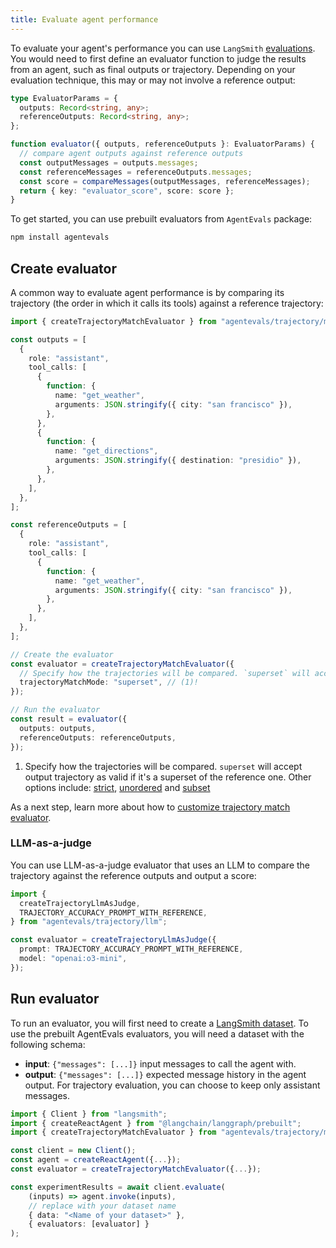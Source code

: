 ```yaml
---
title: Evaluate agent performance
---
```


To evaluate your agent's performance you can use `LangSmith` [evaluations](/langsmith/evaluation-techniques). You would need to first define an evaluator function to judge the results from an agent, such as final outputs or trajectory. Depending on your evaluation technique, this may or may not involve a reference output:



```typescript
type EvaluatorParams = {
  outputs: Record<string, any>;
  referenceOutputs: Record<string, any>;
};

function evaluator({ outputs, referenceOutputs }: EvaluatorParams) {
  // compare agent outputs against reference outputs
  const outputMessages = outputs.messages;
  const referenceMessages = referenceOutputs.messages;
  const score = compareMessages(outputMessages, referenceMessages);
  return { key: "evaluator_score", score: score };
}
```


To get started, you can use prebuilt evaluators from `AgentEvals` package:



```bash
npm install agentevals
```


## Create evaluator

A common way to evaluate agent performance is by comparing its trajectory (the order in which it calls its tools) against a reference trajectory:



```typescript
import { createTrajectoryMatchEvaluator } from "agentevals/trajectory/match";

const outputs = [
  {
    role: "assistant",
    tool_calls: [
      {
        function: {
          name: "get_weather",
          arguments: JSON.stringify({ city: "san francisco" }),
        },
      },
      {
        function: {
          name: "get_directions",
          arguments: JSON.stringify({ destination: "presidio" }),
        },
      },
    ],
  },
];

const referenceOutputs = [
  {
    role: "assistant",
    tool_calls: [
      {
        function: {
          name: "get_weather",
          arguments: JSON.stringify({ city: "san francisco" }),
        },
      },
    ],
  },
];

// Create the evaluator
const evaluator = createTrajectoryMatchEvaluator({
  // Specify how the trajectories will be compared. `superset` will accept output trajectory as valid if it's a superset of the reference one. Other options include: strict, unordered and subset
  trajectoryMatchMode: "superset", // (1)!
});

// Run the evaluator
const result = evaluator({
  outputs: outputs,
  referenceOutputs: referenceOutputs,
});
```


1. Specify how the trajectories will be compared. `superset` will accept output trajectory as valid if it's a superset of the reference one. Other options include: [strict](https://github.com/langchain-ai/agentevals?tab=readme-ov-file#strict-match), [unordered](https://github.com/langchain-ai/agentevals?tab=readme-ov-file#unordered-match) and [subset](https://github.com/langchain-ai/agentevals?tab=readme-ov-file#subset-and-superset-match)

As a next step, learn more about how to [customize trajectory match evaluator](https://github.com/langchain-ai/agentevals?tab=readme-ov-file#agent-trajectory-match).

### LLM-as-a-judge

You can use LLM-as-a-judge evaluator that uses an LLM to compare the trajectory against the reference outputs and output a score:



```typescript
import {
  createTrajectoryLlmAsJudge,
  TRAJECTORY_ACCURACY_PROMPT_WITH_REFERENCE,
} from "agentevals/trajectory/llm";

const evaluator = createTrajectoryLlmAsJudge({
  prompt: TRAJECTORY_ACCURACY_PROMPT_WITH_REFERENCE,
  model: "openai:o3-mini",
});
```


## Run evaluator

To run an evaluator, you will first need to create a [LangSmith dataset](/langsmith/evaluation-overview). To use the prebuilt AgentEvals evaluators, you will need a dataset with the following schema:

* **input**: `{"messages": [...]}` input messages to call the agent with.
* **output**: `{"messages": [...]}` expected message history in the agent output. For trajectory evaluation, you can choose to keep only assistant messages.



```typescript
import { Client } from "langsmith";
import { createReactAgent } from "@langchain/langgraph/prebuilt";
import { createTrajectoryMatchEvaluator } from "agentevals/trajectory/match";

const client = new Client();
const agent = createReactAgent({...});
const evaluator = createTrajectoryMatchEvaluator({...});

const experimentResults = await client.evaluate(
    (inputs) => agent.invoke(inputs),
    // replace with your dataset name
    { data: "<Name of your dataset>" },
    { evaluators: [evaluator] }
);
```

